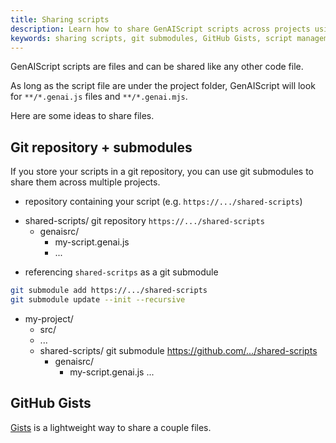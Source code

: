 ```yaml
---
title: Sharing scripts
description: Learn how to share GenAIScript scripts across projects using Git repositories, submodules, and GitHub Gists.
keywords: sharing scripts, git submodules, GitHub Gists, script management, code collaboration
---
```


GenAIScript scripts are files and can be shared like any other code file. 

As long as the script file are under the project folder, GenAIScript will look for `**/*.genai.js` files and `**/*.genai.mjs`.

Here are some ideas to share files.

## Git repository + submodules

If you store your scripts in a git repository, you can use git submodules to share them across multiple projects.

- repository containing your script (e.g. `https://.../shared-scripts`)
<FileTree>

- shared-scripts/ git repository `https://.../shared-scripts`
  - genaisrc/
    - my-script.genai.js
    - ...

</FileTree>

- referencing `shared-scritps` as a git submodule

```sh
git submodule add https://.../shared-scripts
git submodule update --init --recursive
```

<FileTree>

- my-project/
  - src/
  - ...
  - shared-scripts/ git submodule https://github.com/.../shared-scripts
    - genaisrc/
      - my-script.genai.js
    ...

</FileTree>

## GitHub Gists

[Gists](https://gist.github.com/) is a lightweight way to share a couple files.